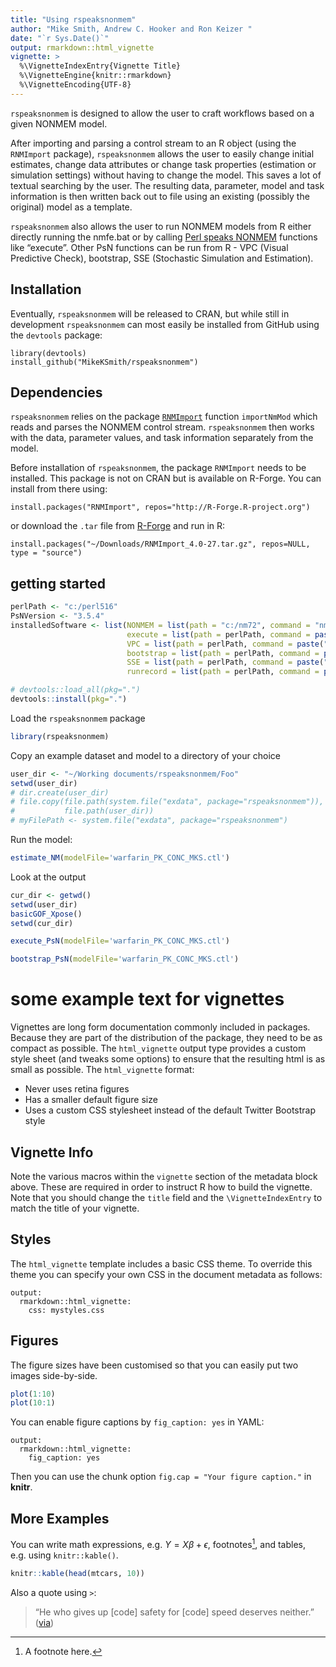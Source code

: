 ---
title: "Using rspeaksnonmem"
author: "Mike Smith, Andrew C. Hooker and Ron Keizer "
date: "`r Sys.Date()`"
output: rmarkdown::html_vignette
vignette: >
  %\VignetteIndexEntry{Vignette Title}
  %\VignetteEngine{knitr::rmarkdown}
  %\VignetteEncoding{UTF-8}
---

`rspeaksnonmem` is designed to allow the user to craft workflows based on a given NONMEM model.

After importing and parsing a control stream to an R object (using the `RNMImport` package), `rspeaksnonmem` allows the user to easily change initial estimates, change data attributes or change task properties (estimation or simulation settings) without having to change the model. This saves a lot of textual searching by the user. The resulting data, parameter,
model and task information is then written back out to file using an existing (possibly the original) model as a 
template.

`rspeaksnonmem` also allows the user to run NONMEM models from R either directly running the nmfe.bat or by
calling [Perl speaks NONMEM](http://psn.sourceforge.net) functions like "execute". Other PsN functions can be run from
R - VPC (Visual Predictive Check), bootstrap, SSE (Stochastic Simulation and Estimation).

## Installation

Eventually, `rspeaksnonmem` will be released to CRAN, but while still in development `rspeaksnonmem` can most easily be installed from GitHub using the `devtools` package:

    library(devtools)
    install_github("MikeKSmith/rspeaksnonmem")

## Dependencies

`rspeaksnonmem` relies on the package [`RNMImport`](https://r-forge.r-project.org/R/?group_id=1922) function 
`importNmMod` which reads and parses the NONMEM control stream. `rspeaksnonmem` then works with
the data, parameter values, and task information separately from the model.

Before installation of `rspeaksnonmem`, the package `RNMImport` needs to be installed. This package is not on CRAN but is available on R-Forge. You can install from there using:

    install.packages("RNMImport", repos="http://R-Forge.R-project.org")

or download the `.tar` file from [R-Forge](https://r-forge.r-project.org/R/?group_id=1922) and run in R:

    install.packages("~/Downloads/RNMImport_4.0-27.tar.gz", repos=NULL, type = "source")


## getting started
```{r setExecutables}
perlPath <- "c:/perl516"
PsNVersion <- "3.5.4"
installedSoftware <- list(NONMEM = list(path = "c:/nm72", command = "nmfe72"), 
                          execute = list(path = perlPath, command = paste("execute",PsNVersion,sep="-")), 
                          VPC = list(path = perlPath, command = paste("VPC",PsNVersion,sep="-")), 
                          bootstrap = list(path = perlPath, command = paste("bootstrap",PsNVersion,sep="-")), 
                          SSE = list(path = perlPath, command = paste("SSE",PsNVersion,sep="-")), 
                          runrecord = list(path = perlPath, command = paste("runrecord",PsNVersion,sep="-")))
```


```{r,echo=FALSE,results='hide',message=FALSE}
# devtools::load_all(pkg=".")
devtools::install(pkg=".")
```

Load the `rspeaksnonmem` package
```{r}
library(rspeaksnonmem)
```

Copy an example dataset and model to a directory of your choice

```{r,results='hide',echo=T}
user_dir <- "~/Working documents/rspeaksnonmem/Foo"
setwd(user_dir)
# dir.create(user_dir)
# file.copy(file.path(system.file("exdata", package="rspeaksnonmem")),
#           file.path(user_dir))
# myFilePath <- system.file("exdata", package="rspeaksnonmem")
```

Run the model:

```{r NONMEM}
estimate_NM(modelFile='warfarin_PK_CONC_MKS.ctl')
```

Look at the output
```{r,message=F}
cur_dir <- getwd()
setwd(user_dir)
basicGOF_Xpose()
setwd(cur_dir)
```

```{r executePsN}
execute_PsN(modelFile='warfarin_PK_CONC_MKS.ctl')
```
```{r bootstrapPsN}
bootstrap_PsN(modelFile='warfarin_PK_CONC_MKS.ctl')
```

# some example text for vignettes

Vignettes are long form documentation commonly included in packages. Because they are part of the distribution of the package, they need to be as compact as possible. The `html_vignette` output type provides a custom style sheet (and tweaks some options) to ensure that the resulting html is as small as possible. The `html_vignette` format:

- Never uses retina figures
- Has a smaller default figure size
- Uses a custom CSS stylesheet instead of the default Twitter Bootstrap style

## Vignette Info

Note the various macros within the `vignette` section of the metadata block above. These are required in order to instruct R how to build the vignette. Note that you should change the `title` field and the `\VignetteIndexEntry` to match the title of your vignette.

## Styles

The `html_vignette` template includes a basic CSS theme. To override this theme you can specify your own CSS in the document metadata as follows:

    output: 
      rmarkdown::html_vignette:
        css: mystyles.css

## Figures

The figure sizes have been customised so that you can easily put two images side-by-side. 

```{r, fig.show='hold'}
plot(1:10)
plot(10:1)
```

You can enable figure captions by `fig_caption: yes` in YAML:

    output:
      rmarkdown::html_vignette:
        fig_caption: yes

Then you can use the chunk option `fig.cap = "Your figure caption."` in **knitr**.

## More Examples

You can write math expressions, e.g. $Y = X\beta + \epsilon$, footnotes^[A footnote here.], and tables, e.g. using `knitr::kable()`.

```{r, echo=FALSE, results='asis'}
knitr::kable(head(mtcars, 10))
```

Also a quote using `>`:

> "He who gives up [code] safety for [code] speed deserves neither."
([via](https://twitter.com/hadleywickham/status/504368538874703872))
